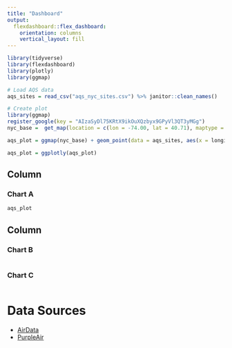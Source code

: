 ```yaml
---
title: "Dashboard"
output: 
  flexdashboard::flex_dashboard:
    orientation: columns
    vertical_layout: fill
---
```


```r
library(tidyverse)
library(flexdashboard)
library(plotly)
library(ggmap)
```

```r
# Load AQS data
aqs_sites = read_csv("aqs_nyc_sites.csv") %>% janitor::clean_names() 
```

```r
# Create plot
library(ggmap)
register_google(key = "AIzaSyDl75KRtX9ikOuXQzbyx9GPyVl3QT3yMGg")
nyc_base =  get_map(location = c(lon = -74.00, lat = 40.71), maptype = "terrain", zoom = 11)

aqs_plot = ggmap(nyc_base) + geom_point(data = aqs_sites, aes(x = longitude, y = latitude), color = "red", size = 1, alpha = 0.5)

aqs_plot = ggplotly(aqs_plot)
```


Column {data-width=650}
-----------------------------------------------------------------------

### Chart A

```r
aqs_plot
```

Column {data-width=350}
-----------------------------------------------------------------------

### Chart B

```r

```

### Chart C

```r

```

# Data Sources
- [AirData](link.com)
- [PurpleAir](link.com)